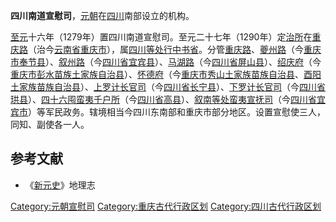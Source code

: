 '''四川南道宣慰司'''，[[元朝|元朝]]在[[四川|四川]]南部设立的机构。

[[至元_(忽必烈)|至元]]十六年（1279年）置四川南道宣慰司。至元二十七年（1290年）定[[治所|治所]]在[[重庆路|重庆路]]（治今[[云南省|云南省]][[重庆市|重庆市]]），属[[四川等处行中书省|四川等处行中书省]]。分管[[重庆路|重庆路]]、[[夔州路|夔州路]]（今[[重庆市|重庆市]][[奉节县|奉节县]]）、[[叙州路|叙州路]]（今[[四川省|四川省]][[宜宾县|宜宾县]]）、[[马湖路|马湖路]]（今[[四川省|四川省]][[屏山县|屏山县]]）、[[绍庆府|绍庆府]]（今[[重庆市|重庆市]][[彭水苗族土家族自治县|彭水苗族土家族自治县]]）、[[怀德府|怀德府]]（今[[重庆市|重庆市]][[秀山土家族苗族自治县|秀山土家族苗族自治县]]、[[酉阳土家族苗族自治县|酉阳土家族苗族自治县]]）、[[上罗计长官司|上罗计长官司]]（今[[四川省|四川省]][[长宁县|长宁县]]）、[[下罗计长官司|下罗计长官司]]（今[[四川省|四川省]][[珙县|珙县]]）、[[四十六囤蛮夷千户所|四十六囤蛮夷千户所]]（今[[四川省|四川省]][[高县|高县]]）、[[叙南等处蛮夷宣抚司|叙南等处蛮夷宣抚司]]（今[[四川省|四川省]][[宜宾市|宜宾市]]）等军民政务。辖境相当今四川东南部和重庆市部分地区。设置宣慰使三人，同知、副使各一人。 
==参考文献==
*《[[新元史|新元史]]》地理志
{{元朝行政区划|nocat}}
{{元朝行政区划小作品}}
{{DEFAULTSORT:S}}
[[Category:元朝宣慰司|Category:元朝宣慰司]]
[[Category:重庆古代行政区划|Category:重庆古代行政区划]]
[[Category:四川古代行政区划|Category:四川古代行政区划]]